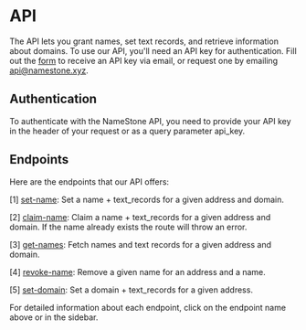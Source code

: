 # API

The API lets you grant names, set text records, and retrieve information about domains.
To use our API, you'll need an API key for authentication. Fill out the [form](https://namestone.xyz/try-namestone) to receive an API key via email, or request one by emailing [api@namestone.xyz](mailto:api@namestone.xyz).

## Authentication

To authenticate with the NameStone API, you need to provide your API key in the header of your request or as a query parameter api_key.

## Endpoints

Here are the endpoints that our API offers:

[1] [set-name](./set-name): Set a name + text_records for a given address and domain.

[2] [claim-name](./claim-name): Claim a name + text_records for a given address and domain. If the name already exists the route will throw an error.

[3] [get-names](./get-names): Fetch names and text records for a given address and domain.

[4] [revoke-name](./revoke-name): Remove a given name for an address and a name.

[5] [set-domain](./set-domain): Set a domain + text_records for a given address.

For detailed information about each endpoint, click on the endpoint name above or in the sidebar.
